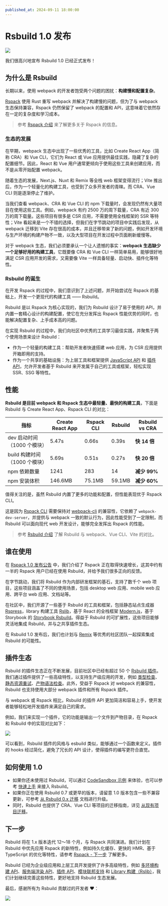 ```yaml
---
published_at: 2024-09-11 18:00:00
---
```


# Rsbuild 1.0 发布

![](https://assets.rspack.dev/rsbuild/assets/rsbuild-1-0-banner.png)

我们很高兴地宣布 Rsbuild 1.0 已经正式发布！

## 为什么是 Rsbuild

长期以来，使用 webpack 的开发者饱受两个问题的困扰：**构建慢和配置复杂**。

[Rspack](https://github.com/web-infra-dev/rspack) 使用 Rust 重写 webpack 并解决了构建慢的问题，但为了与 webpack 生态保持兼容，Rspack 仍然保留了 webpack 的配置和 API，这意味着它依然存在一定的复杂度和学习成本。

> 参考 [Rspack 介绍](https://rspack.dev/zh/guide/start/introduction) 来了解更多关于 Rspack 的信息。

### 生态的发展

在早期，webpack 生态中出现了一些优秀的工具，比如 Create React App（简称 CRA）和 Vue CLI，它们为 React 或 Vue 应用提供最佳实践，隐藏了复杂的配置细节。因此，React 和 Vue 用户通常更倾向于使用这些工具来创建应用，而不是从零开始配置 webpack。

随着生态的发展，Next.js、Nuxt 和 Remix 等全栈 web 框架变得流行；Vite 推出后，作为一个轻量化的构建工具，也受到了众多开发者的青睐。而 CRA、Vue CLI 则是逐渐停止了维护。

当我们查看 webpack、CRA 和 Vue CLI 的 npm 下载量时，会发现仍然有大量项目在使用这些工具。例如，webpack 有约 2500 万的周下载量，CRA 有近 300 万的周下载量。这些项目有很多是 CSR 应用，不需要使用全栈框架的 SSR 等特性；Vite 看起来是一个不错的选择，但我们在字节跳动的项目中实践后发现，从 webpack 迁移到 Vite 存在很高的成本，并且迁移带来了新的问题，例如开发环境与生产环境的构建产物不一致，以及大型项目在开发过程中页面刷新缓慢等。

对于 webpack 生态，我们必须要承认一个让人遗憾的事实：**webpack 生态缺少一个足够好用的构建工具**，它既要像 CRA 和 Vue CLI 一样简单易用，能够很好地满足 CSR 应用开发的需求，又需要像 Vite 一样具备轻量、启动快、插件化等特性。

### Rsbuild 的诞生

在开发 Rspack 的过程中，我们意识到了上述问题，并开始尝试在 Rspack 的基础上，开发一个更现代的构建工具 —— Rsbuild。

Rsbuild 是以 Rspack 为核心实现的，我们为 Rsbuild 设计了易于使用的 API，并内置一套精心设计的构建配置，使它在充分发挥出 Rspack 性能优势的同时，也能解决配置复杂、上手成本高的问题。

在实现 Rsbuild 的过程中，我们向社区中优秀的工具学习最佳实践，并聚焦于两个使用场景来设计 Rsbuild：

- 作为一个轻量的构建工具：帮助开发者快速搭建 web 应用，为 CSR 应用提供开箱即用的支持。
- 作为一个共享的基础设施：为上层工具和框架提供 [JavaScript API](https://rsbuild.dev/api/start/) 和 [插件 API](https://rsbuild.dev/plugins/dev/)，允许开发者基于 Rsbuild 来开发属于自己的工具或框架，轻松实现 SSR、SSG 等特性。

## 性能

**Rsbuild 是目前 webpack 和 Rspack 生态中最轻量、最快的构建工具**，下面是 Rsbuild 与 Create React App、Rspack CLI 的对比：

| 指标                          | Create React App | Rspack CLI | Rsbuild | Rsbuild vs CRA |
| ----------------------------- | ---------------- | ---------- | ------- | -------------- |
| dev 启动时间（1000 个模块）   | 5.47s            | 0.66s      | 0.39s   | **快 14 倍**   |
| build 构建时间（1000 个模块） | 5.69s            | 0.51s      | 0.27s   | **快 20 倍**   |
| npm 依赖数量                  | 1241             | 283        | 14      | **减少 99%**   |
| npm 安装体积                  | 146.6MB          | 75.1MB     | 59.1MB  | **减少 60%**   |

值得关注的是，虽然 Rsbuild 内置了更多的功能和配置，但性能表现优于 Rspack CLI。

这是因为 [Rspack CLI](https://www.npmjs.com/package/@rspack/cli) 需要保持对 [webpack-cli](https://www.npmjs.com/package/webpack-cli) 的兼容性，它依赖了 `webpack-dev-server`，并提供与 webpack 一致的默认行为，因此性能受到了一定限制，而 Rsbuild 可以面向现代 web 开发设计，能够完全发挥出 Rspack 的性能。

> 参考 [Rsbuild 介绍](https://rsbuild.dev/zh/guide/start/index) 了解 Rsbuild 与 webpack、Vue CLI、Vite 的对比。

## 谁在使用

在 [Rspack 1.0 发布公告](https://rspack.dev/zh/blog/announcing-1-0) 中，我们介绍了 Rspack 正在取得快速增长，这其中约有一半的 Rspack 用户已经在使用 Rsbuild，并给予我们很多正向的反馈。

在字节跳动，我们将 Rsbuild 作为内部研发框架的基石，支持了数千个 web 项目，这些项目涵盖了不同的使用场景，包括 desktop web 应用、mobile web 应用、跨平台 web 应用、文档站等。

在社区中，我们开源了一些基于 Rsbuild 的工具和框架，包括静态站点生成器 [Rspress](https://github.com/web-infra-dev/rspress)，library 构建工具 [Rslib](https://github.com/web-infra-dev/rslib)，基于 React 的全栈框架 [Modern.js](https://github.com/web-infra-dev/modern.js)，基于 Storybook 的 [Storybook Rsbuild](https://github.com/rspack-contrib/storybook-rsbuild)。得益于 Rsbuild 的可扩展性，这些项目能够灵活地集成 Rsbuild，并与之共享插件生态。

在 Rsbuild 1.0 发布后，我们也计划与 [Remix](https://github.com/remix-run/remix) 等优秀的社区团队一起探索集成 Rsbuild 的可能性。

## 插件生态

Rsbuild 的插件生态正在不断发展，目前社区中已经有超过 50 个 [Rsbuild 插件](https://github.com/web-infra-dev/awesome-rspack?tab=readme-ov-file#rsbuild-plugins)。我们通过插件提供了一些高级特性，以支持生产级应用的开发，例如 [类型检查](https://rsbuild.dev/plugins/list/plugin-type-check)、[静态资源重试](https://rsbuild.dev/plugins/list/plugin-assets-retry)、[产物语法检查](https://github.com/rspack-contrib/rsbuild-plugin-check-syntax)。此外，受益于 Rspack 对 webpack 的兼容性，Rsbuild 也支持使用大部分 webpack 插件和所有 Rspack 插件。

与 webpack 或 Rspack 相比，Rsbuild 的插件 API 更加简洁和容易上手，使开发者能够轻松地开发插件来满足自己的需求。

例如，我们来实现一个插件，它的功能是输出一个文件到产物目录，在 Rspack 和 Rsbuild 中的实现对比如下：

![](https://assets.rspack.dev/rsbuild/assets/rsbuild-1-0-plugin-compare.png)

可以看到，Rsbuild 插件的风格与 esbuild 类似，能够通过一个函数来定义。插件的 hooks 经过简化，避免了冗长的 API 设计，使得插件的编写更符合直觉。

## 如何使用 1.0

- 如果你还未使用过 Rsbuild，可以通过 [CodeSandbox 示例](https://codesandbox.io/p/github/rspack-contrib/rsbuild-codesandbox-example) 来体验，也可以参考 [快速上手](https://rsbuild.dev/zh/guide/start/quick-start) 来接入 Rsbuild。
- 如果你正在使用 Rsbuild 0.7 或更早的版本，请留意 1.0 版本包含一些不兼容更新，可参考 [从 Rsbuild 0.x 迁移](https://rsbuild.dev/zh/guide/migration/rsbuild-0-x) 文档进行升级。
- 同时，Rsbuild 也提供了 CRA、Vue CLI 等项目的迁移指南，详见 [从现有项目迁移](https://rsbuild.dev/zh/guide/start/quick-start#%E4%BB%8E%E7%8E%B0%E6%9C%89%E9%A1%B9%E7%9B%AE%E8%BF%81%E7%A7%BB)。

## 下一步

Rsbuild 将在 1.x 版本迭代 12～18 个月，与 Rspack 共同演进。我们计划在 Rsbuild 中优先应用 Rspack 的新特性，例如持久化缓存、更快的 HMR、基于 TypeScript 的优化等特性，请参考 [Rspack - 下一步](https://rspack.dev/zh/blog/announcing-1-0#%E4%B8%8B%E4%B8%80%E6%AD%A5) 了解更多。

Rsbuild 已经为企业级应用和上层工具开发提供了许多高级特性，例如 [多环境构建 API](https://rsbuild.dev/zh/guide/advanced/environments)、[服务端渲染 API](https://rsbuild.dev/zh/guide/advanced/ssr)、[插件 API](https://rsbuild.dev/plugins/dev/)、[模块联邦支持](https://rsbuild.dev/zh/guide/advanced/module-federation) 和 [Library 构建（Rslib）](https://github.com/web-infra-dev/rslib)，我们计划继续完善这些特性，更好地支持 Rsbuild 生态发展。

最后，感谢所有为 Rsbuild 贡献过的开发者 ❤️：

![](https://assets.rspack.dev/rsbuild/assets/rsbuild-1-0-contributors.png)
